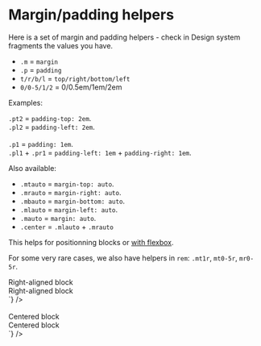 
<Meta title="CSS / Front-End helpers / Margin - Padding" />

# Margin/padding helpers

Here is a set of margin and padding helpers - check in Design system fragments the values you have.

- <code>.m</code> = <code>margin</code>
- <code>.p</code> = <code>padding</code>
- <code>t/r/b/l</code> = <code>top/right/bottom/left</code>
- <code>0/0-5/1/2</code> = 0/0.5em/1em/2em

Examples:

<div class="flex flex-justify-space-between mb1 on-mobile-flex-column">
  <div class="w49 on-mobile-mb1">
    <div class="pt2 bg-primary">
      <code>.pt2</code> = <code>padding-top: 2em</code>.
    </div>
  </div>
  <div class="w49 on-mobile-mb1">
    <div class="pl2 bg-primary">
      <code>.pl2</code> = <code>padding-left: 2em</code>.
    </div>
  </div>
</div>
<br />
<div class="flex flex-justify-space-between mb2 on-mobile-flex-column">
  <div class="w49 on-mobile-mb1">
    <div class="p1 bg-primary">
      <code>.p1</code> = <code>padding: 1em</code>.
    </div>
  </div>
  <div class="w49 on-mobile-mb1">
    <div class="pl1 pr1 bg-primary">
      <code>.pl1</code> + <code>.pr1</code>  = <code>padding-left: 1em</code> + <code>padding-right: 1em</code>.
    </div>
  </div>
</div>

Also available:

<ul>
  <li><code>.mtauto</code> = <code>margin-top: auto</code>.</li>
  <li><code>.mrauto</code> = <code>margin-right: auto</code>.</li>
  <li><code>.mbauto</code> = <code>margin-bottom: auto</code>.</li>
  <li><code>.mlauto</code> = <code>margin-left: auto</code>.</li>
  <li><code>.mauto</code> = <code>margin: auto</code>.</li>
  <li><code>.center</code> = <code>.mlauto</code> + <code>.mrauto</code></li>
</ul>

This helps for positionning blocks or [with flexbox](?path=/docs/front-end-helpers-flexbox--page).

For some very rare cases, we also have helpers in <code>rem</code>: <code>.mt1r</code>, <code>mt0-5r</code>, <code>mr0-5r</code>.

<div class="flex flex-justify-space-between mb2 on-mobile-flex-column">
  <div class="w49 flex-align-self-center">
    <div class="bordered color-global-light">
     <div class="w50 mlauto bg-primary p1">Right-aligned block</div>
    </div>
  </div>
  <div class="w49">
<Source
  language='html'
  dark
  format
  code={`
<div className="w50 mlauto">Right-aligned block</div>
`}
/>
  </div>
</div>
<br />
<div class="flex flex-justify-space-between mb2 on-mobile-flex-column">
  <div class="w49 flex-align-self-center">
    <div class="bordered color-global-light">
     <div class="w50 center bg-primary p1">Centered block</div>
    </div>
  </div>
  <div class="w49">
<Source
  language='html'
  dark
  format
  code={`
<div className="w50 center">Centered block</div>
`}
/>
  </div>
</div>
